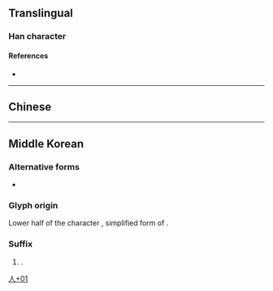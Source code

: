 {{also|ᄉᆞ}}
{{character info}}

==Translingual==

===Han character===
{{Han char|rn=9|rad=人|as=01|sn=3|four=|canj=OI,XXOI|ids=⿱𠆢丶}}

====References====
* {{Han ref|kx=0091.051|dkj=01416|dj=0192.051|hdz=10103.021|uh=4EBD|ud=20157}}

----

==Chinese==
{{zh-see|亼|v}}

----

==Middle Korean==

===Alternative forms===
* {{q|yet more simplified}} {{l|okm|丶}}

===Glyph origin===
Lower half of the character {{l|ko|罖}}, simplified form of {{l|ko|羅|tr=la}}.

===Suffix===
{{head|okm|suffix|tr=-lá|[[hangeul]]|-라〮}}

# {{spelling of|okm|Kwukyel|-라〮|tr=-lá|pos=alternative form of declarative suffix {{m|okm|-다〮|tr=-tá}}, notably found after the copulas}}.
#: {{uxi|okm|[[伊]]'''亽'''|tr={{lang|ko|이〮'''라〮'''}} ― ''í-'''lá'''''|t=it is...}}

[[Category:Korean-only CJKV Characters|人+01]]
